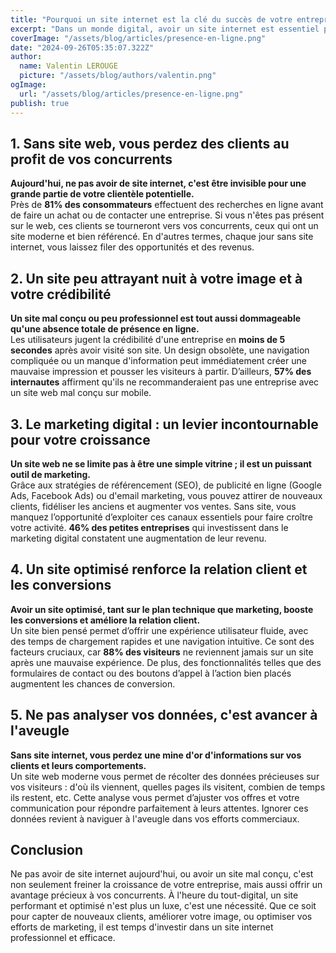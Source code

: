```yaml
---
title: "Pourquoi un site internet est la clé du succès de votre entreprise ?"
excerpt: "Dans un monde digital, avoir un site internet est essentiel pour toute entreprise. Il ne s’agit pas seulement d’être visible, mais d’attirer des clients, d’établir votre crédibilité et de saisir de nouvelles opportunités. Découvrez pourquoi un site web peut transformer votre business en véritable succès."
coverImage: "/assets/blog/articles/presence-en-ligne.png"
date: "2024-09-26T05:35:07.322Z"
author:
  name: Valentin LEROUGE
  picture: "/assets/blog/authors/valentin.png"
ogImage:
  url: "/assets/blog/articles/presence-en-ligne.png"
publish: true
---
```


## 1. Sans site web, vous perdez des clients au profit de vos concurrents

**Aujourd'hui, ne pas avoir de site internet, c'est être invisible pour une grande partie de votre clientèle potentielle.**  
Près de **81% des consommateurs** effectuent des recherches en ligne avant de faire un achat ou de contacter une entreprise. Si vous n'êtes pas présent sur le web, ces clients se tourneront vers vos concurrents, ceux qui ont un site moderne et bien référencé. En d'autres termes, chaque jour sans site internet, vous laissez filer des opportunités et des revenus.

<BarChartAvantages />

## 2. Un site peu attrayant nuit à votre image et à votre crédibilité

**Un site mal conçu ou peu professionnel est tout aussi dommageable qu'une absence totale de présence en ligne.**  
Les utilisateurs jugent la crédibilité d'une entreprise en **moins de 5 secondes** après avoir visité son site. Un design obsolète, une navigation compliquée ou un manque d'information peut immédiatement créer une mauvaise impression et pousser les visiteurs à partir. D’ailleurs, **57% des internautes** affirment qu'ils ne recommanderaient pas une entreprise avec un site web mal conçu sur mobile.

## 3. Le marketing digital : un levier incontournable pour votre croissance

**Un site web ne se limite pas à être une simple vitrine ; il est un puissant outil de marketing.**  
Grâce aux stratégies de référencement (SEO), de publicité en ligne (Google Ads, Facebook Ads) ou d'email marketing, vous pouvez attirer de nouveaux clients, fidéliser les anciens et augmenter vos ventes. Sans site, vous manquez l’opportunité d’exploiter ces canaux essentiels pour faire croître votre activité. **46% des petites entreprises** qui investissent dans le marketing digital constatent une augmentation de leur revenu.

## 4. Un site optimisé renforce la relation client et les conversions

**Avoir un site optimisé, tant sur le plan technique que marketing, booste les conversions et améliore la relation client.**  
Un site bien pensé permet d’offrir une expérience utilisateur fluide, avec des temps de chargement rapides et une navigation intuitive. Ce sont des facteurs cruciaux, car **88% des visiteurs** ne reviennent jamais sur un site après une mauvaise expérience. De plus, des fonctionnalités telles que des formulaires de contact ou des boutons d’appel à l’action bien placés augmentent les chances de conversion.

## 5. Ne pas analyser vos données, c'est avancer à l'aveugle

**Sans site internet, vous perdez une mine d'or d'informations sur vos clients et leurs comportements.**  
Un site web moderne vous permet de récolter des données précieuses sur vos visiteurs : d'où ils viennent, quelles pages ils visitent, combien de temps ils restent, etc. Cette analyse vous permet d’ajuster vos offres et votre communication pour répondre parfaitement à leurs attentes. Ignorer ces données revient à naviguer à l'aveugle dans vos efforts commerciaux.

## Conclusion

Ne pas avoir de site internet aujourd'hui, ou avoir un site mal conçu, c'est non seulement freiner la croissance de votre entreprise, mais aussi offrir un avantage précieux à vos concurrents. À l'heure du tout-digital, un site performant et optimisé n'est plus un luxe, c'est une nécessité. Que ce soit pour capter de nouveaux clients, améliorer votre image, ou optimiser vos efforts de marketing, il est temps d'investir dans un site internet professionnel et efficace.
